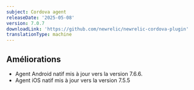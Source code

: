 ```yaml
---
subject: Cordova agent
releaseDate: '2025-05-08'
version: 7.0.7
downloadLink: 'https://github.com/newrelic/newrelic-cordova-plugin'
translationType: machine
---
```


## Améliorations

* Agent Android natif mis à jour vers la version 7.6.6.
* Agent iOS natif mis à jour vers la version 7.5.5